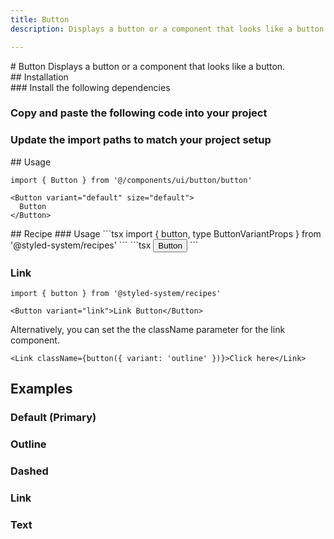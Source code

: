 ```yaml
---
title: Button
description: Displays a button or a component that looks like a button.

---
```

<ContentContainer>

<Section gap="1">
# Button
<Paragraph size={'extraLarge'} color={'tertiary'}>Displays a button or a component that looks like a button.</Paragraph>
<ComponentPreview name="button" withRecipe />
</Section>

<Section>
## Installation

<Steps>
<Section>
### Install the following dependencies

<InstallTabs pkg="@radix-ui/react-slot" />

### Copy and paste the following code into your project

<ComponentSource name= "button"/>

### Update the import paths to match your project setup

</Section>
</Steps>

</Section>

<Section>
## Usage

```tsx
import { Button } from '@/components/ui/button/button'
```

```tsx
<Button variant="default" size="default">
  Button
</Button>
```
</Section>

<Section>
## Recipe
### Usage
```tsx
import { button, type ButtonVariantProps } from '@styled-system/recipes'
```
```tsx
<button className={button({ variant: 'outline', size: 'default' })}>Button</button>
```

### Link

```tsx
import { button } from '@styled-system/recipes'
```
```tsx
<Button variant="link">Link Button</Button>
```

Alternatively, you can set the the className parameter for the link component.

```tsx
<Link className={button({ variant: 'outline' })}>Click here</Link>
```
</Section>

<Section>

## Examples
### Default (Primary)

<ComponentPreview name="button" file ="primary" />

### Outline

<ComponentPreview name="button" file="outlined" />

### Dashed

<ComponentPreview name="button" file="dashed" />

### Link

<ComponentPreview name="button" file="link" />

### Text

<ComponentPreview name="button" file="text" />

</Section>

</ContentContainer>

